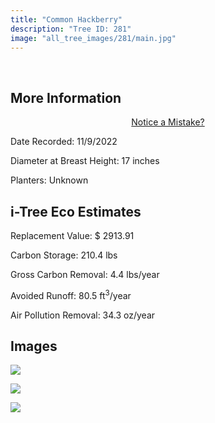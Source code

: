 ```yaml
---
title: "Common Hackberry"
description: "Tree ID: 281"
image: "all_tree_images/281/main.jpg"
---
```


<br>

## **More Information**
::: column-margin
<center><a class="button" href="https://forms.gle/W6f5nwYxrM33hF4f7">Notice a Mistake?</a></center>
:::


Date Recorded:  11/9/2022

Diameter at Breast Height:  17  inches

Planters:  Unknown

## **i-Tree Eco Estimates**


 Replacement Value: $ 2913.91

 Carbon Storage:  210.4  lbs

 Gross Carbon Removal:  4.4  lbs/year

 Avoided Runoff:  80.5  ft<sup>3</sup>/year

 Air Pollution Removal:  34.3  oz/year

## **Images**


 ![](all_tree_images/281/IMG_7362.jpg)

 ![](all_tree_images/281/IMG_7363.jpg)

 ![](all_tree_images/281/main.jpg)
